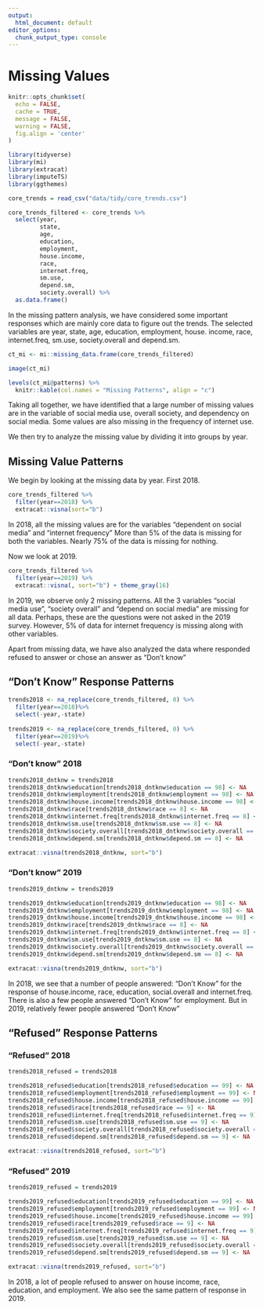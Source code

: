 ```yaml
---
output:
  html_document: default
editor_options: 
  chunk_output_type: console
---
```


# Missing Values

```r
knitr::opts_chunk$set(
  echo = FALSE,
  cache = TRUE,
  message = FALSE,
  warning = FALSE,
  fig.align = 'center'
)
```

```r
library(tidyverse)
library(mi) 
library(extracat)
library(imputeTS)
library(ggthemes)

core_trends = read_csv("data/tidy/core_trends.csv")

core_trends_filtered <- core_trends %>%
  select(year,
         state,
         age,
         education,
         employment,
         house.income,
         race,
         internet.freq,
         sm.use,
         depend.sm,
         society.overall) %>%
  as.data.frame()

```

In the missing pattern analysis, we have considered some important responses which are mainly core data to figure out the trends. The selected variables are year, state, age, education, employment, house. income, race, internet.freq, sm.use, society.overall and depend.sm.

```r
ct_mi <- mi::missing_data.frame(core_trends_filtered)

image(ct_mi)

levels(ct_mi@patterns) %>%
  knitr::kable(col.names = "Missing Patterns", align = "c")
```


Taking all together, we have identified that a large number of missing values are in the variable of social media use, overall society, and dependency on social media. Some values are also missing in the frequency of internet use.

We then try to analyze the missing value by dividing it into groups by year.

## Missing Value Patterns

We begin by looking at the missing data by year. First 2018.

```r
core_trends_filtered %>% 
  filter(year==2018) %>%
  extracat::visna(sort="b")
```

In 2018, all the missing values are for the variables "dependent on social media" and "internet frequency"
More than 5% of the data is missing for both the variables. Nearly 75% of the data is missing for nothing.
 
Now we look at 2019.

```r
core_trends_filtered %>% 
  filter(year==2019) %>%
  extracat::visna(, sort="b") + theme_gray(16)
```

In 2019, we observe only 2 missing patterns. All the 3 variables "social media use", "society overall" and "depend on social media" are missing for all data. Perhaps, these are the questions were not asked in the 2019 survey. However, 5% of data for internet frequency is missing along with other variables.

Apart from missing data, we have also analyzed the data where responded refused to answer or chose an answer as "Don't know"

## "Don't Know" Response Patterns

```r
trends2018 <- na_replace(core_trends_filtered, 0) %>% 
  filter(year==2018)%>% 
  select(-year,-state)
 
trends2019 <- na_replace(core_trends_filtered, 0) %>% 
  filter(year==2019)%>% 
  select(-year,-state)
```

### "Don't know" 2018

```r
trends2018_dntknw = trends2018
trends2018_dntknw$education[trends2018_dntknw$education == 98] <- NA
trends2018_dntknw$employment[trends2018_dntknw$employment == 98] <- NA
trends2018_dntknw$house.income[trends2018_dntknw$house.income == 98] <- NA
trends2018_dntknw$race[trends2018_dntknw$race == 8] <- NA
trends2018_dntknw$internet.freq[trends2018_dntknw$internet.freq == 8] <- NA
trends2018_dntknw$sm.use[trends2018_dntknw$sm.use == 8] <- NA
trends2018_dntknw$society.overall[trends2018_dntknw$society.overall == 8] <- NA
trends2018_dntknw$depend.sm[trends2018_dntknw$depend.sm == 8] <- NA

extracat::visna(trends2018_dntknw, sort="b")
```

### "Don't know" 2019

```r
trends2019_dntknw = trends2019

trends2019_dntknw$education[trends2019_dntknw$education == 98] <- NA
trends2019_dntknw$employment[trends2019_dntknw$employment == 98] <- NA
trends2019_dntknw$house.income[trends2019_dntknw$house.income == 98] <- NA
trends2019_dntknw$race[trends2019_dntknw$race == 8] <- NA
trends2019_dntknw$internet.freq[trends2019_dntknw$internet.freq == 8] <- NA
trends2019_dntknw$sm.use[trends2019_dntknw$sm.use == 8] <- NA
trends2019_dntknw$society.overall[trends2019_dntknw$society.overall == 8] <- NA
trends2019_dntknw$depend.sm[trends2019_dntknw$depend.sm == 8] <- NA

extracat::visna(trends2019_dntknw, sort="b")
```

In 2018, we see that a number of people answered: "Don't Know" for the response of house.income, race, education, social.overall and internet.freq. There is also a few people answered "Don't Know" for employment. But in 2019, relatively fewer people answered "Don't Know"


## "Refused" Response Patterns

### "Refused" 2018

```r
trends2018_refused = trends2018

trends2018_refused$education[trends2018_refused$education == 99] <- NA
trends2018_refused$employment[trends2018_refused$employment == 99] <- NA
trends2018_refused$house.income[trends2018_refused$house.income == 99] <- NA
trends2018_refused$race[trends2018_refused$race == 9] <- NA
trends2018_refused$internet.freq[trends2018_refused$internet.freq == 9] <- NA
trends2018_refused$sm.use[trends2018_refused$sm.use == 9] <- NA
trends2018_refused$society.overall[trends2018_refused$society.overall == 9] <- NA
trends2018_refused$depend.sm[trends2018_refused$depend.sm == 9] <- NA

extracat::visna(trends2018_refused, sort="b")
```

### "Refused" 2019

```r
trends2019_refused = trends2019

trends2019_refused$education[trends2019_refused$education == 99] <- NA
trends2019_refused$employment[trends2019_refused$employment == 99] <- NA
trends2019_refused$house.income[trends2019_refused$house.income == 99] <- NA
trends2019_refused$race[trends2019_refused$race == 9] <- NA
trends2019_refused$internet.freq[trends2019_refused$internet.freq == 9] <- NA
trends2019_refused$sm.use[trends2019_refused$sm.use == 9] <- NA
trends2019_refused$society.overall[trends2019_refused$society.overall == 9] <- NA
trends2019_refused$depend.sm[trends2019_refused$depend.sm == 9] <- NA

extracat::visna(trends2019_refused, sort="b")
```


In 2018, a lot of people refused to answer on house income, race, education, and employment. We also see the same pattern of response in 2019.

